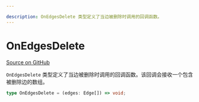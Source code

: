 ```yaml
---

description: OnEdgesDelete 类型定义了当边被删除时调用的回调函数。
---
```


# OnEdgesDelete

[Source on GitHub](https://github.com/xyflow/xyflow/blob/main/packages/react/src/types/general.ts#L52)

`OnEdgesDelete` 类型定义了当边被删除时调用的回调函数。该回调会接收一个包含被删除边的数组。

```ts
type OnEdgesDelete = (edges: Edge[]) => void;
```

<APIDocs typeName="OnEdgesDelete" packageName="react" />